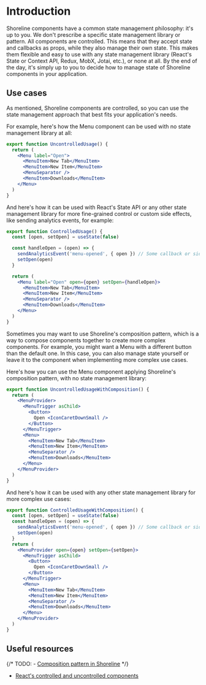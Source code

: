 # Introduction

Shoreline components have a common state management philosophy: it's up to you. We don't prescribe a specific state management library or pattern. All components are controlled. This means that they accept state and callbacks as props, while they also manage their own state. This makes them flexible and easy to use with any state management library (React's State or Context API, Redux, MobX, Jotai, etc.), or none at all. By the end of the day, it's simply up to you to decide how to manage state of Shoreline components in your application.

## Use cases

As mentioned, Shoreline components are controlled, so you can use the state management approach that best fits your application's needs.

For example, here's how the Menu component can be used with no state management library at all:

```jsx filename="uncontrolled-menu.jsx"
export function UncontrolledUsage() {
  return (
    <Menu label="Open">
      <MenuItem>New Tab</MenuItem>
      <MenuItem>New Item</MenuItem>
      <MenuSeparator />
      <MenuItem>Downloads</MenuItem>
    </Menu>
  )
}
```

And here's how it can be used with React's State API or any other state management library for more fine-grained control or custom side effects, like sending analytics events, for example:

```jsx filename="controlled-menu.jsx"
export function ControlledUsage() {
  const [open, setOpen] = useState(false)

  const handleOpen = (open) => {
    sendAnalyticsEvent('menu-opened', { open }) // Some callback or side effect
    setOpen(open)
  }

  return (
    <Menu label="Open" open={open} setOpen={handleOpen}>
      <MenuItem>New Tab</MenuItem>
      <MenuItem>New Item</MenuItem>
      <MenuSeparator />
      <MenuItem>Downloads</MenuItem>
    </Menu>
  )
}
```

Sometimes you may want to use Shoreline's composition pattern, which is a way to compose components together to create more complex components. For example, you might want a Menu with a different button than the default one. In this case, you can also manage state yourself or leave it to the component when implementing more complex use cases.

Here's how you can use the Menu component applying Shoreline's composition pattern, with no state management library:

```jsx filename="uncontrolled-menu-with-composition.jsx"
export function UncontrolledUsageWithComposition() {
  return (
    <MenuProvider>
      <MenuTrigger asChild>
        <Button>
          Open <IconCaretDownSmall />
        </Button>
      </MenuTrigger>
      <Menu>
        <MenuItem>New Tab</MenuItem>
        <MenuItem>New Item</MenuItem>
        <MenuSeparator />
        <MenuItem>Downloads</MenuItem>
      </Menu>
    </MenuProvider>
  )
}
```

And here's how it can be used with any other state management library for more complex use cases:

```jsx filename="controlled-menu-with-composition.jsx"
export function ControlledUsageWithComposition() {
  const [open, setOpen] = useState(false)
  const handleOpen = (open) => {
    sendAnalyticsEvent('menu-opened', { open }) // Some callback or side effect
    setOpen(open)
  }
  return (
    <MenuProvider open={open} setOpen={setOpen}>
      <MenuTrigger asChild>
        <Button>
          Open <IconCaretDownSmall />
        </Button>
      </MenuTrigger>
      <Menu>
        <MenuItem>New Tab</MenuItem>
        <MenuItem>New Item</MenuItem>
        <MenuSeparator />
        <MenuItem>Downloads</MenuItem>
      </Menu>
    </MenuProvider>
  )
}
```

## Useful resources

{/* TODO: - [Composition pattern in Shoreline]() */}

- [React's controlled and uncontrolled components](https://react.dev/learn/sharing-state-between-components#controlled-and-uncontrolled-components)
